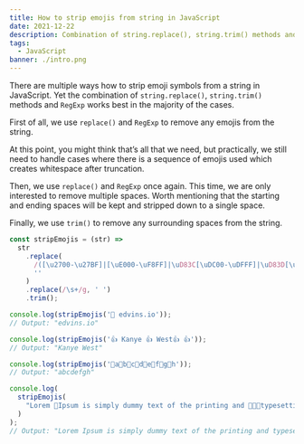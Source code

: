 ```yaml
---
title: How to strip emojis from string in JavaScript
date: 2021-12-22
description: Combination of string.replace(), string.trim() methods and RegExp is the best approach to strip emoji from string.
tags:
  - JavaScript
banner: ./intro.png
---
```


There are multiple ways how to strip emoji symbols from a string in JavaScript. Yet the combination of `string.replace()`, `string.trim()` methods and `RegExp` works best in the majority of the cases.

First of all, we use `replace()` and `RegExp` to remove any emojis from the string.

At this point, you might think that’s all that we need, but practically, we still need to handle cases where there is a sequence of emojis used which creates whitespace after truncation.

Then, we use `replace()` and `RegExp` once again. This time, we are only interested to remove multiple spaces. Worth mentioning that the starting and ending spaces will be kept and stripped down to a single space.

Finally, we use `trim()` to remove any surrounding spaces from the string.

```javascript
const stripEmojis = (str) =>
  str
    .replace(
      /([\u2700-\u27BF]|[\uE000-\uF8FF]|\uD83C[\uDC00-\uDFFF]|\uD83D[\uDC00-\uDFFF]|[\u2011-\u26FF]|\uD83E[\uDD10-\uDDFF])/g,
      ''
    )
    .replace(/\s+/g, ' ')
    .trim();

console.log(stripEmojis('🎄 edvins.io'));
// Output: "edvins.io"

console.log(stripEmojis('👍 Kanye 👍 West👍 👍'));
// Output: "Kanye West"

console.log(stripEmojis('🎄a🎄b🎄c🎄d🎄e🎄f🎄g🎄h'));
// Output: "abcdefgh"

console.log(
  stripEmojis(
    "Lorem 📝Ipsum is simply dummy text of the printing and 📝📝📝typesetting industry. Lorem Ipsum has been the industry's standard dummy 📝 text ever since the 1500s, when an unknown printer took a galley of type and scrambled it to make a type specimen book. It has survived not only five centuries, but also the leap into 📝 📝 📝 electronic typesetting, 📝remaining essentially unchanged. 📝 It was popularised in the 1960s with the release of Letraset sheets containing Lorem Ipsum passages, and more recently with desktop publishing software like Aldus PageMaker including versions of 📝 Lorem Ipsum."
  )
);
// Output: "Lorem Ipsum is simply dummy text of the printing and typesetting industry. Lorem Ipsum has been the industry's standard dummy text ever since the 1500s, when an unknown printer took a galley of type and scrambled it to make a type specimen book. It has survived not only five centuries, but also the leap into electronic typesetting, remaining essentially unchanged. It was popularised in the 1960s with the release of Letraset sheets containing Lorem Ipsum passages, and more recently with desktop publishing software like Aldus PageMaker including versions of Lorem Ipsum."
```
